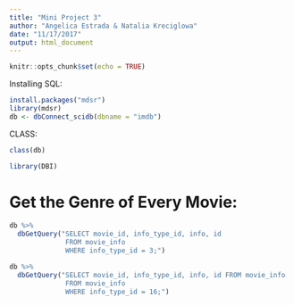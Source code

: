 ```yaml
---
title: "Mini Project 3"
author: "Angelica Estrada & Natalia Kreciglowa"
date: "11/17/2017"
output: html_document
---
```



```r
knitr::opts_chunk$set(echo = TRUE)
```

Installing SQL:
```r
install.packages("mdsr")
library(mdsr)
db <- dbConnect_scidb(dbname = "imdb")
```

CLASS:
```r
class(db)
```

```r
library(DBI)
```

# Get the Genre of Every Movie:
```r
db %>%
  dbGetQuery("SELECT movie_id, info_type_id, info, id 
              FROM movie_info
              WHERE info_type_id = 3;")
```


```r
db %>%
  dbGetQuery("SELECT movie_id, info_type_id, info, id FROM movie_info
              FROM movie_info
              WHERE info_type_id = 16;")
```

